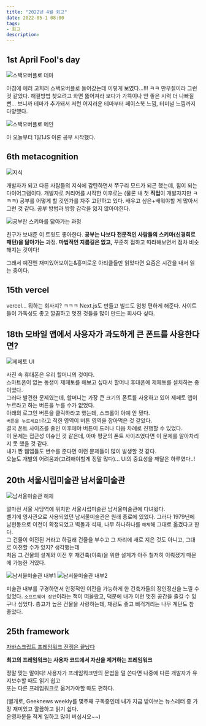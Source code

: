 ```yaml
---
title: "2022년 4월 회고"
date: 2022-05-1 08:00
tags:
- 회고
description:
---
```


## 1st April Fool's day

![스택오버플로 테마](/images/blog/2204/so1.png)

아침에 에러 고치러 스택오버플로 들어갔는데 이렇게 보였다...!!! ㅋㅋ 만우절이라 그런 것 같았다. 해결방법 찾으려고 화면 뚫어져라 보다가 가뜩이나 안 좋은 시력 더 나빠질뻔... 보니까 테마가 추가돼서 저런 어지러운 테마부터 페이스북 느낌, 터미널 느낌까지 다양했다.

![스택오버플로 메인](/images/blog/2204/so1.png)

아 오늘부터 1일1JS 이론 공부 시작했다.

## 6th metacognition

![지식](/images/blog/2204/know.JPG)

개발자가 되고 다른 사람들의 지식에 감탄하면서 쭈구리 모드가 되곤 했는데, 힘이 되는 다이어그램이다. 개발자로 커리어를 시작한 이후로는 (물론 내 첫 **직업**이 개발자지만 ㅋㅋㅋ) 공부를 어떻게 할 것인가를 자주 고민하고 있다. 배우고 싶은+배워야할 게 많아서 그런 것 같다. 공부 방법과 방향 감각을 잃지 않아야한다.

![공부란 스키마를 닮아가는 과정](/images/blog/2204/learn.jpg)

친구가 보내준 이 트윗도 좋아한다. **공부는 나보다 전문적인 사람들의 스키마(신경회로 패턴)을 닮아가는** 과정. **마법적인 지름길은 없고,** 꾸준히 접하고 따라해보면서 점차 비슷해지는 것이다!

그래서 예전엔 재미있어보이는&흥미로운 아티클들만 읽었다면 요즘은 시간을 내서 읽는 중이다. 

## 15th vercel

vercel... 뭐하는 회사지? ㅋㅋㅋ Next.js도 만들고 빌드도 엄청 편하게 해준다. 사이트들이 가독성도 좋고 깔끔하고 멋진 것들을 많이 만드는 회사다 싶다.

## 18th 모바일 앱에서 사용자가 과도하게 큰 폰트를 사용한다면?

![제페토 UI](/images/blog/2204/bigfont.PNG)

사진 속 휴대폰은 우리 할머니의 것이다.  
스마트폰이 없는 동생이 제페토를 해보고 싶대서 할머니 휴대폰에 제페토를 설치하는 중이었다.  
그러다 발견한 문제였는데, 할머니는 가장 큰 크기의 폰트를 사용하고 있어 제페토 앱이 누르라고 하는 버튼을 누를 수가 없었다.  
아래의 로그인 버튼을 클릭하라고 했는데, 스크롤이 아예 안 됐다.  
`버튼을 누르세요!`라고 적힌 영역이 버튼 영역을 잡아먹은 것 같았다.  
결국 폰트 사이즈를 줄인 이후에야 버튼이 드러나 다음 차례로 진행할 수 있었다.  
이 문제는 접근성 이슈인 것 같은데, 아마 평균의 폰트 사이즈였다면 이 문제를 알아차리지 못 했을 것 같다.  
내가 짠 웹앱들도 변수를 준다면 이런 문제들이 많이 발생할 것 같다.  
오늘도 개발의 어려움과(고려해야할게 정말 많다)... UI의 중요성을 깨달은 하루였다..!

## 20th 서울시립미술관 남서울미술관

![남서울미술관 해체](/images/blog/2204/southart1.JPG)

얼마전 서울 사당역에 위치한 서울시립미술관 남서울미술관에 다녀왔다.  
벨기에 영사관으로 사용되었던 남서울미술관은 원래 종로에 있었다. 그러다 1979년에 남현동으로 이전이 확정되었고 벽돌과 석재, 나무 하나하나를 `해체`해 그대로 옮겼다고 한다.  
그 건물이 이전된 거라고 하길래 건물을 부수고 그 자리에 새로 지은 것도 아니고, 그대로 이전할 수가 있지? 생각했는데  
처음 그 건물의 설계와 이전 후 재건축(이축)을 위한 설계가 아주 철저히 이뤄졌기 때문에 가능한 거였다.  

![남서울미술관 내부1](/images/blog/2204/southart2.JPG)
![남서울미술관 내부2](/images/blog/2204/southart3.jpg)

미술관 내부를 구경하면서 안정적인 이전을 가능하게 한 건축가들의 장인정신을 느낄 수 있었다.
`소프트웨어 장인`이라는 책이 떠올랐고, 덕분에 내가 이런 멋진 공간을 즐길 수 있구나 싶었다.
층고가 높은 건물을 사랑하는데, 채광도 좋고 삐걱거리는 나무 계단도 참 좋았다.

## 25th framework

[자바스크립트 프레임워크 전쟁은 끝났다](https://news.hada.io/topic?id=6395&utm_source=weekly&utm_medium=email&utm_campaign=202217)

**최고의 프레임워크는 사용자 코드에서 자신을 제거하는 프레임워크**

정말 맞는 말이다!
사용자가 프레임워크만의 문법을 덜 쓴다면 나중에 다른 개발자가 유지보수할 때도 읽기 쉽고  
또는 다른 프레임워크로 옮겨가야할 때도 편하다.  

(별개로, Geeknews weekly를 몇주째 구독중인데 내가 지금 받아보는 뉴스레터 중 가장 재미있고 깔끔하고 읽기 쉽다.  
운영자분들 적게 일하고 많이 버십시오~~)
